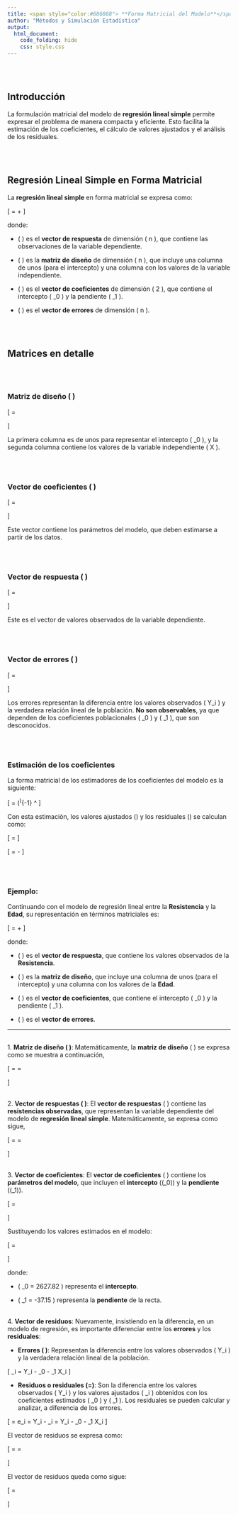 ```yaml
---
title: <span style="color:#686868"> **Forma Matricial del Modelo**</span>
author: "Métodos y Simulación Estadística"
output:
  html_document:
    code_folding: hide
    css: style.css
---
```


</br></br>
<h2>Introducción</h2>

La formulación matricial del modelo de **regresión lineal simple** permite expresar el problema de manera compacta y eficiente. Esto facilita la estimación de los coeficientes, el cálculo de valores ajustados y el análisis de los residuales.


</br></br>
<h2>Regresión Lineal Simple en Forma Matricial</h2>

La **regresión lineal simple** en forma matricial se expresa como:  

\[
\mathbf{Y} = \mathbf{X} \boldsymbol{\beta} + \boldsymbol{\varepsilon}
\]

donde:  

- \( \mathbf{Y} \) es el **vector de respuesta** de dimensión \( n \times 1 \), que contiene las observaciones de la variable dependiente. 

- \( \mathbf{X} \) es la **matriz de diseño** de dimensión \( n \times 2 \), que incluye una columna de unos (para el intercepto) y una columna con los valores de la variable independiente.  

- \( \boldsymbol{\beta} \) es el **vector de coeficientes** de dimensión \( 2 \times 1 \), que contiene el intercepto \( \beta_0 \) y la pendiente \( \beta_1 \).  

- \( \boldsymbol{\varepsilon} \) es el **vector de errores** de dimensión \( n \times 1 \).



</br></br>
<h2>Matrices en detalle</h2>

</br></br>
<h3>Matriz de diseño \( \mathbf{X} \)</h3>



\[
\mathbf{X} =
\begin{bmatrix}
1 & X_1 \\
1 & X_2 \\
\vdots & \vdots \\
1 & X_n
\end{bmatrix}
\]

La primera columna es de unos para representar el intercepto \( \beta_0 \), y la segunda columna contiene los valores de la variable independiente \( X \).


</br></br>
<h3>Vector de coeficientes \( \boldsymbol{\beta} \)</h3>


\[
\boldsymbol{\beta} =
\begin{bmatrix}
\beta_0 \\
\beta_1
\end{bmatrix}
\]

Este vector contiene los parámetros del modelo, que deben estimarse a partir de los datos.


</br></br>
<h3>Vector de respuesta \( \mathbf{Y} \)</h3>


\[
\mathbf{Y} =
\begin{bmatrix}
Y_1 \\
Y_2 \\
\vdots \\
Y_n
\end{bmatrix}
\]

Este es el vector de valores observados de la variable dependiente.


</br></br>
<h3>Vector de errores \( \boldsymbol{\varepsilon} \)</h3>


\[
\boldsymbol{\varepsilon} =
\begin{bmatrix}
\varepsilon_1 \\
\varepsilon_2 \\
\vdots \\
\varepsilon_n
\end{bmatrix}
\]

Los errores representan la diferencia entre los valores observados \( Y_i \) y la verdadera relación lineal de la población. **No son observables**, ya que dependen de los coeficientes poblacionales \( \beta_0 \) y \( \beta_1 \), que son desconocidos.


</br></br>
<h3>Estimación de los coeficientes</h3>


La forma matricial de los estimadores de los coeficientes del modelo es la siguiente:

\[
\hat{\boldsymbol{\beta}} = (\mathbf{X}^\top \mathbf{X})^{-1} \mathbf{X}^\top \mathbf{Y}
\]

Con esta estimación, los valores ajustados \(\hat{\mathbf{Y}}\) y los residuales \(\hat{\boldsymbol{\varepsilon}}\) se calculan como:

\[
\hat{\mathbf{Y}} = \mathbf{X} \hat{\boldsymbol{\beta}}
\]

\[
\hat{\boldsymbol{\varepsilon}} = \mathbf{Y} - \hat{\mathbf{Y}}
\]




</br></br>
<div class="caja-ejemplo">
<h3>Ejemplo:</h3>
<p>

Continuando con el modelo de regresión lineal entre la **Resistencia** y la **Edad**, su representación en términos matriciales es:

\[
\mathbf{Y} = \mathbf{X} \boldsymbol{\beta} + \boldsymbol{\varepsilon}
\]

donde:

- \( \mathbf{Y} \) es el **vector de respuesta**, que contiene los valores observados de la **Resistencia**.

- \( \mathbf{X} \) es la **matriz de diseño**, que incluye una columna de unos (para el intercepto) y una columna con los valores de la **Edad**.

- \( \boldsymbol{\beta} \) es el **vector de coeficientes**, que contiene el intercepto \( \beta_0 \) y la pendiente \( \beta_1 \).

- \( \boldsymbol{\varepsilon} \) es el **vector de errores**.




---

<br/>
1. **Matriz de diseño \( \mathbf{X} \)**: Matemáticamente, la **matriz de diseño** \( \mathbf{X} \) se expresa como se muestra a continuación,  

\[
\mathbf{X} =
\begin{bmatrix}
1 & X_{1}\\
1 & X_{2}\\
1 & X_{3}\\
1 & X_{4}\\
1 & X_{5}\\
1 & X_{6}\\
1 & X_{7}\\
1 & X_{8}\\
1 & X_{9}\\
1 & X_{10}\\
1 & X_{11}\\
1 & X_{12}\\
1 & X_{13}\\
1 & X_{14}\\
1 & X_{15}\\
1 & X_{16}\\
1 & X_{17}\\
1 & X_{18}\\
1 & X_{19}\\
1 & X_{20}
\end{bmatrix} =
\begin{bmatrix}
1 & 15.50 \\
1 & 23.75 \\
1 & 8.00 \\
1 & 17.00 \\
1 & 5.50 \\
1 & 19.00 \\
1 & 24.00 \\
1 & 2.50 \\
1 & 7.50 \\
1 & 11.00 \\
1 & 13.00 \\
1 & 3.75 \\
1 & 25.00 \\
1 & 9.75 \\
1 & 22.00 \\
1 & 18.00 \\
1 & 6.00 \\
1 & 12.50 \\
1 & 2.00 \\
1 & 21.50
\end{bmatrix}
\]


<br/>
2. **Vector de respuestas \( \mathbf{Y} \)**: El **vector de respuestas** \( \mathbf{Y} \) contiene las **resistencias observadas**, que representan la variable dependiente del modelo de **regresión lineal simple**. Matemáticamente, se expresa como sigue,  

\[
\mathbf{Y} =
\begin{bmatrix}
Y_1\\    
Y_2\\    
Y_3\\    
Y_4\\    
Y_5\\    
Y_6\\    
Y_7\\    
Y_8\\    
Y_9\\    
Y_{10}\\ 
Y_{11}\\ 
Y_{12}\\ 
Y_{13}\\ 
Y_{14}\\ 
Y_{15}\\ 
Y_{16}\\ 
Y_{17}\\ 
Y_{18}\\ 
Y_{19}\\ 
Y_{20}
\end{bmatrix} =
\begin{bmatrix}
2158.70 \\
1678.15 \\
2316.00 \\
2061.30 \\
2207.50 \\
1708.30 \\
1784.70 \\
2575.00 \\
2357.90 \\
2256.70 \\
2165.20 \\
2399.55 \\
1779.80 \\
2336.75 \\
1765.30 \\
2053.50 \\
2414.40 \\
2200.50 \\
2654.20 \\
1753.70
\end{bmatrix}
\]
 

<br/>
3. **Vector de coeficientes**: El **vector de coeficientes** \( \boldsymbol{\beta} \) contiene los **parámetros del modelo**, que incluyen el **intercepto** (\(\beta_0\)) y la **pendiente** (\(\beta_1\)).  

\[
\boldsymbol{\beta} =
\begin{bmatrix}
\beta_0 \\
\beta_1
\end{bmatrix}
\]

Sustituyendo los valores estimados en el modelo:

\[
\widehat{\boldsymbol{\beta}} =
\begin{bmatrix}
2627.82 \\
-37.15
\end{bmatrix}
\]

donde:

- \( \widehat{\beta}_0 = 2627.82 \) representa el **intercepto**.

- \( \widehat{\beta}_1 = -37.15 \) representa la **pendiente** de la recta.


<br/>
4. **Vector de residuos**: Nuevamente, insistiendo en la diferencia, en un modelo de regresión, es importante diferenciar entre los **errores** y los **residuales**:  

   - **Errores \( \boldsymbol{\varepsilon} \)**: Representan la diferencia entre los valores observados \( Y_i \) y la verdadera relación lineal de la población. 

   \[
   \varepsilon_i = Y_i - \beta_0 - \beta_1 X_i
   \]

   - **Residuos o residuales \(\hat{\boldsymbol{\varepsilon}}=\mathbf{e}\)**: Son la diferencia entre los valores observados \( Y_i \) y los valores ajustados \( \hat{Y}_i \) obtenidos con los coeficientes estimados \( \hat{\beta}_0 \) y \( \hat{\beta}_1 \). Los residuales se pueden calcular y analizar, a diferencia de los errores.

   \[
   \hat{\boldsymbol{\varepsilon}_i}= e_i = Y_i - \hat{Y}_i = Y_i - \hat{\beta}_0 - \hat{\beta}_1 X_i
   \]

   El vector de residuos se expresa como:

   \[
   \mathbf{e} =
   \begin{bmatrix}
   e_1    \\
   e_2    \\
   e_3    \\
   e_4    \\
   e_5    \\
   e_6    \\
   e_7    \\
   e_8    \\
   e_9    \\
   e_{10} \\
   e_{11} \\
   e_{12} \\
   e_{13} \\
   e_{14} \\
   e_{15} \\
   e_{16} \\
   e_{17} \\
   e_{18} \\
   e_{19} \\
   e_{20}
   \end{bmatrix}
   =
   \begin{bmatrix}
   Y_1 - \hat{\beta}_0 - \hat{\beta}_1 X_1 \\
   Y_2 - \hat{\beta}_0 - \hat{\beta}_1 X_2 \\
   Y_3 - \hat{\beta}_0 - \hat{\beta}_1 X_3 \\
   Y_4 - \hat{\beta}_0 - \hat{\beta}_1 X_4 \\
   Y_5 - \hat{\beta}_0 - \hat{\beta}_1 X_5 \\
   Y_6 - \hat{\beta}_0 - \hat{\beta}_1 X_6 \\
   Y_7 - \hat{\beta}_0 - \hat{\beta}_1 X_7 \\
   Y_8 - \hat{\beta}_0 - \hat{\beta}_1 X_8 \\
   Y_9 - \hat{\beta}_0 - \hat{\beta}_1 X_9 \\
   Y_{10} - \hat{\beta}_0 - \hat{\beta}_1 X_{10} \\
   Y_{11} - \hat{\beta}_0 - \hat{\beta}_1 X_{11} \\
   Y_{12} - \hat{\beta}_0 - \hat{\beta}_1 X_{12} \\
   Y_{13} - \hat{\beta}_0 - \hat{\beta}_1 X_{13} \\
   Y_{14} - \hat{\beta}_0 - \hat{\beta}_1 X_{14} \\
   Y_{15} - \hat{\beta}_0 - \hat{\beta}_1 X_{15} \\
   Y_{16} - \hat{\beta}_0 - \hat{\beta}_1 X_{16} \\
   Y_{17} - \hat{\beta}_0 - \hat{\beta}_1 X_{17} \\
   Y_{18} - \hat{\beta}_0 - \hat{\beta}_1 X_{18} \\
   Y_{19} - \hat{\beta}_0 - \hat{\beta}_1 X_{19} \\
   Y_{20} - \hat{\beta}_0 - \hat{\beta}_1 X_{20}
   \end{bmatrix}
   \]
   
   El vector de residuos queda como sigue:
   
   \[
   \mathbf{e} =
   \begin{bmatrix}
   106.7583  \\
   -67.2746  \\
   -14.5936  \\
   65.0887   \\
   -215.9776 \\
   -213.6041 \\
   48.5638   \\
   40.0616   \\
   8.7296    \\
   37.5671   \\
   20.3743   \\
   -88.9464  \\
   80.8174   \\
   71.1752   \\
   -45.1434  \\
   94.4423   \\
   9.4992    \\
   37.0975   \\
   100.6848  \\
   -75.3202
   \end{bmatrix}
   \]
   
   
   
   
</p>
</div>
   
   